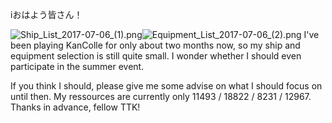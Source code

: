 iおはよう皆さん！

[[File:Ship_List_2017-07-06_(1).png|thumb]][[File:Equipment_List_2017-07-06_(2).png|thumb]]
I've been playing KanColle for only about two months now, so my ship and equipment selection is still quite small. I wonder whether I should even participate in the summer event.

If you think I should, please give me some advise on what I should focus on until then. My ressources are currently only 11493 / 18822 / 8231 / 12967.
Thanks in advance, fellow TTK!<ac_metadata title="New TTK doesn&#039;t know whether to participate in upcoming event"> </ac_metadata>